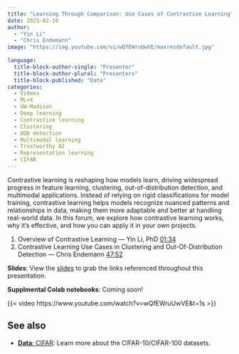 ```yaml
---
title: "Learning Through Comparison: Use Cases of Contrastive Learning"
date: 2025-02-10
author: 
  - "Yin Li"
  - "Chris Endemann"
image: "https://img.youtube.com/vi/wQfEWruUwVE/maxresdefault.jpg"
  
language: 
  title-block-author-single: "Presenter"
  title-block-author-plural: "Presenters"
  title-block-published: "Date"
categories:
  - Videos
  - ML+X
  - UW-Madison
  - Deep learning
  - Contrastive learning
  - Clustering
  - OOD detection
  - Multimodal learning
  - Trustworthy AI
  - Representation learning
  - CIFAR
---
```

Contrastive learning is reshaping how models learn, driving widespread progress in feature learning, clustering, out-of-distribution detection, and multimodal applications. Instead of relying on rigid classifications for model training, contrastive learning helps models recognize nuanced patterns and relationships in data, making them more adaptable and better at handling real-world data. In this forum, we explore how contrastive learning works, why it's effective, and how you can apply it in your own projects.

1. Overview of Contrastive Learning — Yin Li, PhD [01:34](https://www.youtube.com/watch?v=wQfEWruUwVE&t=94s){target=_blank}
2. Contrastive Learning Use Cases in Clustering and Out-Of-Distribution Detection — Chris Endemann [47:52](https://www.youtube.com/watch?v=wQfEWruUwVE&t=2872s){target=_blank}

**Slides**: View the [slides](https://docs.google.com/presentation/d/1R4RtFtzYRLrvWfWcXeV688vq0sjikosq7Qw9auOyJ1c/edit?usp=sharing) to grab the links referenced throughout this presentation.

**Supplmental Colab notebooks**: Coming soon!

{{< video https://www.youtube.com/watch?v=wQfEWruUwVE&t=1s >}}


## See also
<!-- MARKDOWN COMMENT: Please Check the existing resources on Nexus to see if any other related resources (e.g., related books/videos, blog posts commenting on the resource, alternative approaches/frameworks, etc.) should be linked below. You may also link to resources which aren't currently on the Nexus platform, if applicable. However, if you're feeling ambitious, you may wish to post those to Nexus as well!  -->
- [**Data**: CIFAR](https://uw-madison-datascience.github.io/ML-X-Nexus/Toolbox/Data/CIFAR.html): Learn more about the CIFAR-10/CIFAR-100 datasets.
